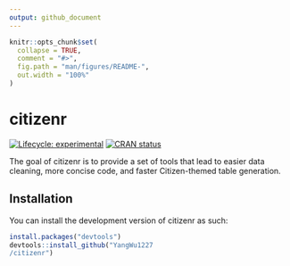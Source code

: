 ```yaml
---
output: github_document
---
```


<!-- README.md is generated from README.Rmd. Please edit that file -->

```r
knitr::opts_chunk$set(
  collapse = TRUE,
  comment = "#>",
  fig.path = "man/figures/README-",
  out.width = "100%"
)
```

# citizenr

<!-- badges: start -->
[![Lifecycle: experimental](https://img.shields.io/badge/lifecycle-experimental-orange.svg)](https://lifecycle.r-lib.org/articles/stages.html#experimental)
[![CRAN status](https://www.r-pkg.org/badges/version/citizenr)](https://CRAN.R-project.org/package=citizenr)
<!-- badges: end -->

The goal of citizenr is to provide a set of tools that lead to easier data cleaning, more concise code, and faster Citizen-themed table generation. 

## Installation

You can install the development version of citizenr as such:

``` r
install.packages("devtools")
devtools::install_github("YangWu1227
/citizenr")
```



